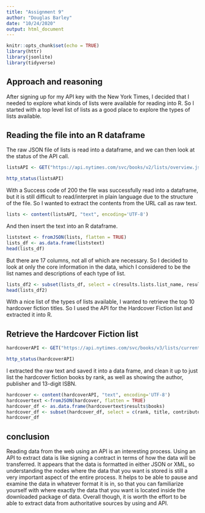 ---
title: "Assignment 9"
author: "Douglas Barley"
date: "10/24/2020"
output: html_document
---

```{r setup, include=FALSE}
knitr::opts_chunk$set(echo = TRUE)
library(httr)
library(jsonlite)
library(tidyverse)
```

## Approach and reasoning

After signing up for my API key with the New York Times, I decided that I needed to explore what kinds of lists were available for reading into R. So I started with a top level list of lists as a good place to explore the types of lists available.

## Reading the file into an R dataframe

The raw JSON file of lists is read into a dataframe, and we can then look at the status of the API call.
```{r }
listsAPI <- GET("https://api.nytimes.com/svc/books/v2/lists/overview.json?api-key=xikY86V9fJdiqGfYJAzKuo39jVKgZj4W", verbose())

http_status(listsAPI)

```

With a Success code of 200 the file was successfully read into a dataframe, but it is still difficult to read/interpret in plain language due to the structure of the file.  So I wanted to extract the contents from the URL call as raw text.
```{r }
lists <- content(listsAPI, "text", encoding='UTF-8')
```

And then insert the text into an R dataframe.
```{r }
liststext <- fromJSON(lists, flatten = TRUE)
lists_df <- as.data.frame(liststext)
head(lists_df)
```

But there are 17 columns, not all of which are necessary. So I decided to look at only the core information in the data, which I considered to be the list names and descriptions of each type of list.
```{r}
lists_df2 <- subset(lists_df, select = c(results.lists.list_name, results.lists.display_name))
head(lists_df2)
```

With a nice list of the types of lists available, I wanted to retrieve the top 10 hardcover fiction titles. So I used the API for the Hardcover Fiction list and extracted it into R.

## Retrieve the Hardcover Fiction list

```{r}
hardcoverAPI <- GET("https://api.nytimes.com/svc/books/v3/lists/current/hardcover-fiction.json?api-key=xikY86V9fJdiqGfYJAzKuo39jVKgZj4W&author=Obama", verbose())

http_status(hardcoverAPI)
```

I extracted the raw text and saved it into a data frame, and clean it up to just list the hardcover fiction books by rank, as well as showing the author, publisher and 13-digit ISBN.
```{r}
hardcover <- content(hardcoverAPI, "text", encoding='UTF-8')
hardcovertext <-fromJSON(hardcover, flatten = TRUE)
hardcover_df <- as.data.frame(hardcovertext$results$books)
hardcover_df <- subset(hardcover_df, select = c(rank, title, contributor, publisher, primary_isbn13))
hardcover_df

```

## conclusion

Reading data from the web using an API is an interesting process. Using an API to extract data is like signing a contract in terms of how the data will be transferred.  It appears that the data is formatted in either JSON or XML, so understanding the nodes where the data that you want is stored is still a very important aspect of the entire process. It helps to be able to pause and examine the data in whatever format it is in, so that you can familiarize yourself with where exactly the data that you want is located inside the downloaded package of data. Overall though, it is worth the effort to be able to extract data from authoritative sources by using and API.
